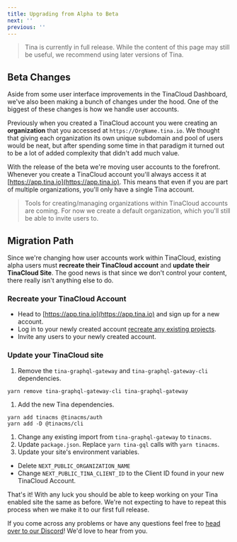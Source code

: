 ```yaml
---
title: Upgrading from Alpha to Beta
next: ''
previous: ''
---
```


> Tina is currently in full release. While the content of this page may still be useful, we recommend using later versions of Tina.

## Beta Changes

Aside from some user interface improvements in the TinaCloud Dashboard, we've also been making a bunch of changes
under the hood. One of the biggest of these changes is how we handle user accounts.

Previously when you created a TinaCloud account you were creating an **organization** that you accessed at `https://OrgName.tina.io`. We thought that giving each organization its own unique subdomain and pool of users would be neat, but after spending some time in that paradigm it turned out to be a lot of added complexity that didn't add much value.

With the release of the beta we're moving user accounts to the forefront. Whenever you create a TinaCloud account you'll always access it at [https://app.tina.io](https://app.tina.io). This means that even
if you are part of multiple organizations, you'll only have a single Tina account.

> Tools for creating/managing organizations within TinaCloud accounts are coming. For now we create a default organization, which you'll still be able to invite users to.

## Migration Path

Since we're changing how user accounts work within TinaCloud, existing alpha users must **recreate their TinaCloud account** and **update their TinaCloud Site**. The good news is that since we don't control your content, there really isn't anything else to do.

### Recreate your TinaCloud Account

* Head to [https://app.tina.io](https://app.tina.io) and sign up for a new account.
* Log in to your newly created account [recreate any existing projects](/docs/tina-cloud/dashboard/projects/).
* Invite any users to your newly created account.

### Update your TinaCloud site

1. Remove the `tina-graphql-gateway` and `tina-graphql-gateway-cli` dependencies.

```
yarn remove tina-graphql-gateway-cli tina-graphql-gateway
```

1. Add the new Tina dependencies.

```
yarn add tinacms @tinacms/auth
yarn add -D @tinacms/cli
```

1. Change any existing import from `tina-graphql-gateway` to `tinacms`.
2. Update `package.json`. Replace `yarn tina-gql` calls with `yarn tinacms`.
3. Update your site's environment variables.

* Delete `NEXT_PUBLIC_ORGANIZATION_NAME`
* Change `NEXT_PUBLIC_TINA_CLIENT_ID` to the Client ID found in your new TinaCloud Account.

That's it! With any luck you should be able to keep working on your Tina enabled site the same as before. We're not expecting to have to repeat this process when we make it to our first full release.

If you come across any problems or have any questions feel free to [head over to our Discord](https://discord.com/invite/zumN63Ybpf)! We'd love to hear from you.
